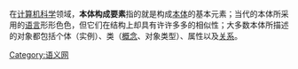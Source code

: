 在[[计算机科学|计算机科学]]领域，'''本体构成要素'''指的就是构成[[本体_(信息科学)|本体]]的基本元素；当代的本体所采用的[[本体语言|语言]]形形色色，但它们在结构上却具有许许多多的相似性；大多数本体所描述的对象都包括个体（实例）、类（[[概念|概念]]、对象类型）、属性以及[[关系_(数学)|关系]]。

{{语义网}}
{{Internet-stub}}

[[Category:语义网|Category:语义网]]